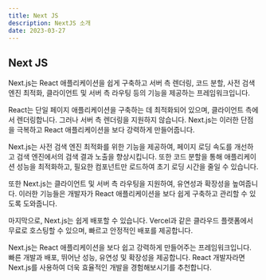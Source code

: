 ```yaml
---
title: Next JS
description: NextJS 소개
date: 2023-03-27
---
```


## Next JS

Next.js는 React 애플리케이션을 쉽게 구축하고 서버 측 렌더링, 코드 분할, 사전 검색 엔진 최적화, 클라이언트 및 서버 측 라우팅 등의 기능을 제공하는 프레임워크입니다.

React는 단일 페이지 애플리케이션을 구축하는 데 최적화되어 있으며, 클라이언트 측에서 렌더링합니다. 그러나 서버 측 렌더링을 지원하지 않습니다. Next.js는 이러한 단점을 극복하고 React 애플리케이션을 보다 강력하게 만들어줍니다.

Next.js는 사전 검색 엔진 최적화를 위한 기능을 제공하여, 페이지 로딩 속도를 개선하고 검색 엔진에서의 검색 결과 노출을 향상시킵니다. 또한 코드 분할을 통해 애플리케이션 성능을 최적화하고, 필요한 컴포넌트만 로드하여 초기 로딩 시간을 줄일 수 있습니다.

또한 Next.js는 클라이언트 및 서버 측 라우팅을 지원하여, 유연성과 확장성을 높여줍니다. 이러한 기능들은 개발자가 React 애플리케이션을 보다 쉽게 구축하고 관리할 수 있도록 도와줍니다.

마지막으로, Next.js는 쉽게 배포할 수 있습니다. Vercel과 같은 클라우드 플랫폼에서 무료로 호스팅할 수 있으며, 빠르고 안정적인 배포를 제공합니다.

Next.js는 React 애플리케이션을 보다 쉽고 강력하게 만들어주는 프레임워크입니다. 빠른 개발과 배포, 뛰어난 성능, 유연성 및 확장성을 제공합니다. React 개발자라면 Next.js를 사용하여 더욱 효율적인 개발을 경험해보시기를 추천합니다.
